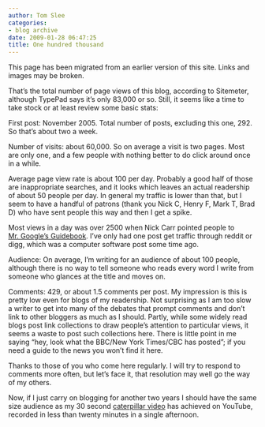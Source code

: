 ```yaml
---
author: Tom Slee
categories:
- blog archive
date: 2009-01-28 06:47:25
title: One hundred thousand
---
```


::: {.callout-note}

This page has been migrated from an earlier version of this site. 
Links and images may be broken.

:::



				

That's the total number of page views of this blog, according to Sitemeter, although TypePad says it's only 83,000 or so. Still, it seems like a time to take stock or at least review some basic stats:

First post: November 2005. Total number of posts, excluding this one, 292. So that's about two a week. 

  
Number of visits: about 60,000. So on average a visit is two pages. Most are only one, and a few people with nothing better to do click around once in a while.  
  


Average page view rate is about 100 per day. Probably a good half of those are inappropriate searches, and it looks which leaves an actual readership of about 50 people per day. In general my traffic is lower than that, but I seem to have a handful
of patrons (thank you Nick C, Henry F, Mark T, Brad D) who
have sent people this way and then I get a spike. 

  
Most views in a day was over 2500 when Nick Carr pointed people to [Mr. Google's Guidebook](http://whimsley.typepad.com/whimsley/2008/03/mr-googles-guid.html). I've only had one post get traffic through reddit or digg, which was a computer software post some time ago.

  
Audience: On average, I'm writing for an audience of about 100 people, although there is no way to tell someone who reads every word I write from someone who glances at the title and moves on. 

  
Comments: 429, or about 1.5 comments per post. My impression is this is pretty low even for blogs of my readership. Not surprising as I am too slow a writer to get into many of the debates that prompt comments and don't link to other bloggers as much as I should. Partly, while some widely read blogs post link collections to draw people's attention to particular views, it seems a waste to post such collections here. There is little point in me saying "hey, look what the BBC/New York Times/CBC has posted"; if you need a guide to the news you won't find it here.  
  
Thanks to those of you who come here regularly. I will try to respond to comments more often, but let's face it, that resolution may well go the way of my others.

  
Now, if I just carry on blogging for another two years I should have the same size audience as my 30 second [caterpillar video](http://ca.youtube.com/watch?v=zE-p2JE-Oc8) has achieved on YouTube, recorded in less than twenty minutes in a single afternoon.  



		
